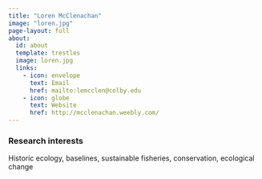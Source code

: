 ```yaml
---
title: "Loren McClenachan"
image: "loren.jpg"
page-layout: full
about:
  id: about
  template: trestles
  image: loren.jpg
  links:
    - icon: envelope
      text: Email
      href: mailto:lemcclen@colby.edu
    - icon: globe
      text: Website
      href: http://mcclenachan.weebly.com/
---
```


### Research interests

Historic ecology, baselines, sustainable fisheries, conservation, ecological change
